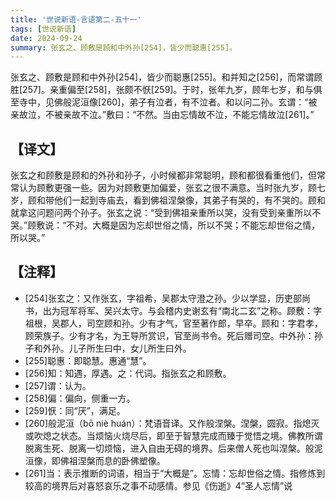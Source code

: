 ```yaml
---
title: '世说新语-言语第二-五十一'
tags: [世说新语]
date: 2024-09-24
summary: 张玄之、顾敷是顾和中外孙[254]，皆少而聪惠[255]。
---
```


张玄之、顾敷是顾和中外孙[254]，皆少而聪惠[255]。和并知之[256]，而常谓顾胜[257]。亲重偏至[258]，张颇不恹[259]。于时，张年九岁，顾年七岁，和与俱至寺中，见佛般泥洹像[260]，弟子有泣者，有不泣者。和以问二孙。玄谓：“被亲故泣，不被亲故不泣。”敷曰：“不然。当由忘情故不泣，不能忘情故泣[261]。”

## 【译文】

张玄之和顾敷是顾和的外孙和孙子，小时候都非常聪明，顾和都很看重他们，但常常认为顾敷更强一些。因为对顾敷更加偏爱，张玄之很不满意。当时张九岁，顾七岁，顾和带他们一起到寺庙去，看到佛祖涅槃像，其弟子有哭的，有不哭的。顾和就拿这问题问两个孙子。张玄之说：“受到佛祖亲重所以哭，没有受到亲重所以不哭。”顾敷说：“不对。大概是因为忘却世俗之情，所以不哭；不能忘却世俗之情，所以哭。”

## 【注释】

- [254]张玄之：又作张玄，字祖希，吴郡太守澄之孙。少以学显，历吏部尚书，出为冠军将军、吴兴太守。与会稽内史谢玄有“南北二玄”之称。顾敷：字祖根，吴郡人，司空顾和孙。少有才气，官至著作郎，早卒。顾和：字君孝，顾荣族子。少有才名，为王导所赏识，官至尚书令。死后赠司空。中外孙：孙子和外孙。儿子所生曰中，女儿所生曰外。
- [255]聪惠：即聪慧。惠通“慧”。
- [256]知：知遇，厚遇。之：代词。指张玄之和顾敷。
- [257]谓：认为。
- [258]偏：偏向，侧重一方。
- [259]恹：同“厌”，满足。
- [260]般泥洹（bō niè huán）：梵语音译。又作般涅槃。涅槃，圆寂。指熄灭或吹熄之状态。当烦恼火烧尽后，即至于智慧完成而臻于觉悟之境。佛教所谓脱离生死、脱离一切烦恼，进入自由无碍的境界。后来僧人死也叫涅槃。般泥洹像，即佛祖涅槃而息的卧佛塑像。
- [261]当：表示推断的词语，相当于“大概是”。忘情：忘却世俗之情。指修炼到较高的境界后对喜怒哀乐之事不动感情。参见《伤逝》4“圣人忘情”说
